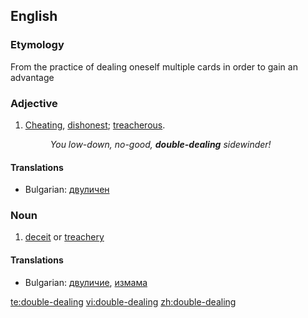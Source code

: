 ==English==

===Etymology===
From the practice of dealing oneself multiple cards in order to gain an advantage

===Adjective===
{{en-adj|pos=[[double]]-[[dealing]]|-}}

# {{context|of a person}} [[cheat|Cheating]], [[dishonest]]; [[treacherous]].
#:''You low-down, no-good, '''double-dealing''' sidewinder!''

====Translations====
* Bulgarian: [[двуличен]]
===Noun===
{{en-noun|sg=[[double]]-[[dealing]]|-}}

# [[deceit]] or [[treachery]]

====Translations====
* Bulgarian: [[двуличие]], [[измама]]

[[te:double-dealing]]
[[vi:double-dealing]]
[[zh:double-dealing]]